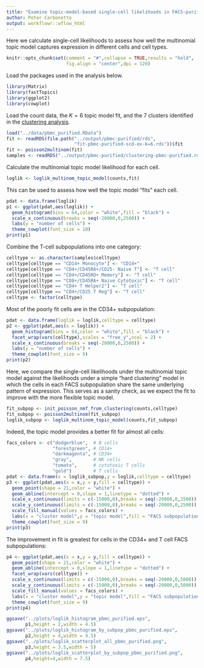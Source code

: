 ```yaml
---
title: "Examine topic-model-based single-cell likelihoods in FACS-purified PBMC data"
author: Peter Carbonetto
output: workflowr::wflow_html
---
```


Here we calculate single-cell likelihoods to assess how well the
multinomial topic model captures expression in different cells and
cell types.

```r
knitr::opts_chunk$set(comment = "#",collapse = TRUE,results = "hold",
                      fig.align = "center",dpi = 120)
```

Load the packages used in the analysis below.

```r
library(Matrix)
library(fastTopics)
library(ggplot2)
library(cowplot)
```

Load the count data, the $K = 6$ topic model fit, and the 7 clusters
identified in the [clustering analysis](clusters_purified_pbmc.html).

```r
load("../data/pbmc_purified.RData")
fit <- readRDS(file.path("../output/pbmc-purified/rds",
                         "fit-pbmc-purified-scd-ex-k=6.rds"))$fit
fit <- poisson2multinom(fit)
samples <- readRDS("../output/pbmc-purified/clustering-pbmc-purified.rds")
```

Calculate the multinomial topic model likelihood for each cell.

```r
loglik <- loglik_multinom_topic_model(counts,fit)
```

This can be used to assess how well the topic model "fits" each cell.

```r
pdat <- data.frame(loglik)
p1 <- ggplot(pdat,aes(loglik)) +
  geom_histogram(bins = 64,color = "white",fill = "black") +
  scale_x_continuous(breaks = seq(-20000,0,2500)) +
  labs(y = "number of cells") +
  theme_cowplot(font_size = 10)
print(p1)
```

Combine the T-cell subpopulations into one category:

```r
celltype <- as.character(samples$celltype)
celltype[celltype == "CD14+ Monocyte"] <- "CD14+"
celltype[celltype == "CD4+/CD45RA+/CD25- Naive T"] <- "T cell"
celltype[celltype == "CD4+/CD45RO+ Memory"] <- "T cell"
celltype[celltype == "CD8+/CD45RA+ Naive Cytotoxic"] <- "T cell"
celltype[celltype == "CD4+ T Helper2"] <- "T cell"
celltype[celltype == "CD4+/CD25 T Reg"] <- "T cell"
celltype <- factor(celltype)
```

Most of the poorly fit cells are in the CD34+ subpopulation:

```r
pdat <- data.frame(loglik = loglik,celltype = celltype)
p2 <- ggplot(pdat,aes(x = loglik)) +
  geom_histogram(bins = 64,color = "white",fill = "black") +
  facet_wrap(vars(celltype),scales = "free_y",ncol = 2) +
  scale_x_continuous(breaks = seq(-20000,0,2500)) +
  labs(y = "number of cells") +
  theme_cowplot(font_size = 9)
print(p2)
```

Here, we compare the single-cell likelihoods under the multinomial
topic model against the likelihoods under a simple "hard clustering"
model in which the cells in each FACS subpopulation share the same
underlying pattern of expression. This serves as a sanity check, as we
expect the fit to improve with the more flexible topic model.

```r
fit_subpop <- init_poisson_nmf_from_clustering(counts,celltype)
fit_subpop <- poisson2multinom(fit_subpop)
loglik_subpop <- loglik_multinom_topic_model(counts,fit_subpop)
```

Indeed, the topic model provides a better fit for almost all cells:

```r
facs_colors <- c("dodgerblue",  # B cells
                 "forestgreen", # CD14+
                 "darkmagenta", # CD34+
                 "gray",        # NK cells
                 "tomato",      # cytotoxic T cells
                 "gold")        # T cells
pdat <- data.frame(x = loglik_subpop,y = loglik,celltype = celltype)
p3 <- ggplot(pdat,aes(x = x,y = y,fill = celltype)) +
  geom_point(shape = 21,color = "white") +
  geom_abline(intercept = 0,slope = 1,linetype = "dotted") +
  scale_x_continuous(limits = c(-15000,0),breaks = seq(-20000,0,2500)) +
  scale_y_continuous(limits = c(-15000,0),breaks = seq(-20000,0,2500)) +
  scale_fill_manual(values = facs_colors) +
  labs(x = "cluster model",y = "topic model",fill = "FACS subpopulation") +
  theme_cowplot(font_size = 9)
print(p3)
```

The improvement in fit is greatest for cells in the CD34+ and T cell
FACS subpopulations:

```r
p4 <- ggplot(pdat,aes(x = x,y = y,fill = celltype)) +
  geom_point(shape = 21,color = "white") +
  geom_abline(intercept = 0,slope = 1,linetype = "dotted") +
  facet_wrap(vars(celltype)) +
  scale_x_continuous(limits = c(-15000,0),breaks = seq(-20000,0,5000)) +
  scale_y_continuous(limits = c(-15000,0),breaks = seq(-20000,0,5000)) +
  scale_fill_manual(values = facs_colors) +
  labs(x = "cluster model",y = "topic model",fill = "FACS subpopulation") +
  theme_cowplot(font_size = 9)
print(p4)
```

```r
ggsave("../plots/loglik_histogram_pbmc_purified.eps",
       p1,height = 2,width = 4.5)
ggsave("../plots/loglik_histogram_by_subpop_pbmc_purified.eps",
       p2,height = 4,width = 4.5)
ggsave("../plots/loglik_scatterplot_all_pbmc_purified.png",
       p3,height = 3.5,width = 5)
ggsave("../plots/loglik_scatterplot_by_subpop_pbmc_purified.png",
       p4,height=4,width = 7.5)
```
